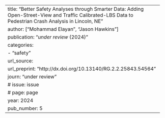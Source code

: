 ---
title: "Better Safety Analyses through Smarter Data: Adding Open-Street-View and Traffic Calibrated-LBS Data to Pedestrian Crash Analysis in Lincoln, NE"
author: ["Mohammad Elayan", "Jason Hawkins"]
publication: "_under review_ (2024)"
categories:
  - "safety"
url_source: 
url_preprint: "http://dx.doi.org/10.13140/RG.2.2.25843.54564"
journ: "under review"
# issue: issue
# page: page
year: 2024
pub_number: 5
---